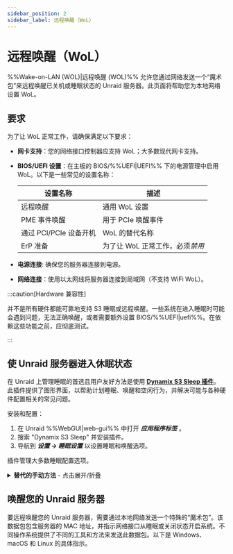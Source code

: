 ```yaml
---
sidebar_position: 2
sidebar_label: 远程唤醒（WoL）
---
```



# 远程唤醒（WoL）

%%Wake-on-LAN (WOL)|远程唤醒 (WOL)%% 允许您通过网络发送一个“魔术包”来远程唤醒已关机或睡眠状态的 Unraid 服务器。此页面将帮助您为本地网络设置 WoL。

## 要求

为了让 WoL 正常工作，请确保满足以下要求：

- **网卡支持**：您的网络接口控制器应支持 WoL；大多数现代网卡支持。

- **BIOS/UEFI 设置**：在主板的 BIOS/%%UEFI|UEFI%% 下的电源管理中启用 WoL。以下是一些常见的设置名称：

  | 设置名称             | 描述                  |
  | ---------------- | ------------------- |
  | 远程唤醒             | 通用 WoL 设置           |
  | PME 事件唤醒         | 用于 PCIe 唤醒事件        |
  | 通过 PCI/PCIe 设备开机 | WoL 的替代名称           |
  | ErP 准备           | 为了让 WoL 正常工作，必须*禁用* |

- **电源连接**: 确保您的服务器连接到电源。

- **网络连接**：使用以太网线将服务器连接到局域网（不支持 WiFi WoL）。

:::caution[Hardware 兼容性]

并不是所有硬件都能可靠地支持 S3 睡眠或远程唤醒。一些系统在进入睡眠时可能会遇到问题，无法正确唤醒，或者需要额外设置 BIOS/%%UEFI|uefi%%。在依赖这些功能之前，应彻底测试。

:::

## 使 Unraid 服务器进入休眠状态

在 Unraid 上管理睡眠的首选且用户友好方法是使用 [**Dynamix S3 Sleep 插件**](https://unraid.net/community/apps/c/plugins/p3?srsltid=AfmBOorpfP2Psw_bCorklf-QVCUHvADYGsdbsAH-4CldU4V2hWgoO-09#r:~:text=%3E%3E-,Dynamix%20S3%20Sleep,-Dynamix%20Repository)。此插件提供了图形界面，以帮助计划睡眠、唤醒和空闲行为，并解决可能与各种硬件配置相关的常见问题。

安装和配置：

1. 在 Unraid %%WebGUI|web-gui%% 中打开 ***应用程序标签*** 。
2. 搜索 "Dynamix S3 Sleep" 并安装插件。
3. 导航到 ***设置 → 睡眠设置*** 以设置睡眠和唤醒选项。

插件管理大多数睡眠配置选项。

<details>
  <summary><strong>替代的手动方法</strong> - 点击展开/折叠</summary>

  如果您需要更多的控制或高级的自定义设置，可以通过命令行配置睡眠和WoL设置。此方法推荐给高级用户。

  手动配置睡眠：

  1. 使用 %%WebGUI|web-gui%% 终端或 [%%SSH|ssh%%](../../system-administration/advanced-tools/command-line-interface.mdx#accessing-the-terminal) 连接到您的服务器。

  2. 通过运行以下命令识别主网络接口（通常为 'eth0'）：

     ```
     ifconfig
     ```

     记下 MAC 地址（标记为 `ether`）。

  3. 使用此命令在接口上启用 WoL：

     ```
     ethtool -s eth0 wol g
     ```

  4. 输入此命令使服务器进入休眠状态：

     ```
     echo -n mem > /sys/power/state
     ```

  :::caution[持久性]
  手动配置的WoL设置**默认情况下在重启时不会持久**。要使其永久有效：

  1. 在您的闪存驱动器上的 `/boot/config/go` 创建一个 `go` 文件。

  2. 添加此行：

  ```
  /sbin/ethtool -s eth0 wol g
  ```

  :::
</details>

## 唤醒您的 Unraid 服务器

要远程唤醒您的 Unraid 服务器，需要通过本地网络发送一个特殊的“魔术包”。该数据包包含服务器的 MAC 地址，并指示网络接口从睡眠或关闭状态开启系统。不同操作系统提供了不同的工具和方法来发送此数据包。以下是 Windows、macOS 和 Linux 的具体指示。

<Tabs>
  <TabItem value="Windows" label="Windows">
    <WakeOnLanWindows />
  </TabItem>

  <TabItem value="macOS" label="macOS">
    <WakeOnLanMacos />
  </TabItem>

  <TabItem value="Linux" label="Linux">
    <WakeOnLanLinux />
  </TabItem>
</Tabs>
